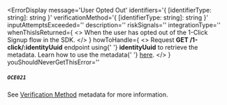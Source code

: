 
<ErrorDisplay
  message='User Opted Out'
  identifiers='{ [identifierType: string]: string }'
  verificationMethod='{ [identifierType: string]: string }'
  inputAttemptsExceeded=''
  description=''
  riskSignals=''
  integrationType=''
  whenThisIsReturned={
    <>
      When the user has opted out of the 1-Click Signup flow in the SDK.
    </>
}
howToHandle={
<>
  Request <strong>GET /1-click/:identityUuid</strong> endpoint using{' '}
  <strong>identityUuid</strong> to retrieve the metadata. Learn how to use the metadata{' '}
  <a href='/reference/api/types#1clickentity'>here</a>.
</>
} youShouldNeverGetThisError=''

>

##### `OCE021`

</ErrorDisplay>

See [Verification Method](/reference/data/outputs#metadata) metadata for more information.
